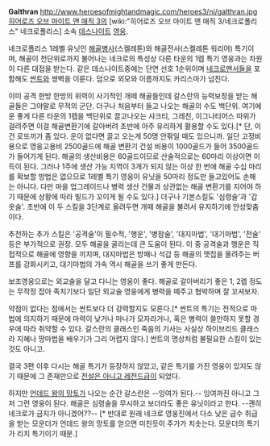 '''Galthran'''
http://www.heroesofmightandmagic.com/heroes3/ni/galthran.jpg
[[히어로즈 오브 마이트 앤 매직 3]]의 [wiki:"히어로즈 오브 마이트 앤 매직 3/네크로폴리스" 네크로폴리스] 소속 [[데스나이트]] [[영웅]].

네크로폴리스 1레벨 유닛인 [[해골]]병사(스켈레톤)와 해골전사(스켈레톤 워리어) 특기이며, 해골이 천단위로까지 불어나는 네크로의 특성상 다른 타운의 1렙 특기 영웅과는 차원이 다른 대접을 받는다. 같은 데스나이트중에는 단연 선호 1순위이며 [[네크로맨서]]들을 포함해도 [[싼트]]와 쌍벽을 이룬다. 덤으로 외모와 이름까지도 카리스마가 넘친다. 

이미 공격 한방 한방의 위력이 사기적인 개떼 해골들인데 갈스란의 능력보정을 받는 해골들은 그야말로 무적의 군단. 더구나 처음부터 들고 나오는 해골의 수도 백단위. 여기에 운 좋게 다른 타운의 1렙을 백단위로 끌고나오는 샤크티, 그레친, 이그나티어스 따위가 걸려주면 이걸 해골변환기에 갈아버려 초반에 아주 유리하게 활용할 수도 있다.[* 단, 이건 로또끼가 좀 있다. 운이 없다면 끌고 오는게 50명 안팎일 때도 있으니까. 일단 고정비용으로 영웅고용비 2500골드에 해골 변환기 건설 비용이 1000골드가 들어 3500골드가 들어가게 된다. 해골의 생산비용은 60골드이므로 산술적으로는 60마리 이상이면 이득이 된다. 그러나 1주에 생산 가능 지역이 3개가 되지 않는 이상 한 번에 해골 수십 마리를 확보할 방법은 없으므로 1레벨 특기 영웅이 유닛을 50마리 정도만 들고있어도 손해는 아니다. 다만 마을 업그레이드나 병력 생산 건물과 상관없는 해골 변환기를 지어야 하기 때문에 상황에 따라 빌드가 꼬이게 될 수도 있다.] 더구나 기본스킬도 '심령술'과 '갑옷술'. 초반에 이 두 스킬을 3단계로 올려두면 개떼 해골을 불려서 유지하기에 안성맞춤이다.

추천하는 추가 스킬은 '공격술'이 필수적, '행운', '병참술', '대지마법', '대기마법', '전술' 등은 부가적으로 권장. 모두 해골을 굴리는데 큰 도움이 된다. 이 중 공격술과 행운은 직접적으로 해골에 영향을 끼치며, 대지마법은 방패나 석갑 등 해골의 맷집을 올려주는 버프를 강화시키고, 대기마법의 가속 역시 해골을 쓰기 좋게 만든다.

보조영웅으로는 외교술을 달고 다니는 영웅이 좋다. 해골로 갈아버리기 좋은 1, 2렙 정도는 무작정 잡아 족치기보다 일단 외교술 영웅에게 병력을 떼주고 협박하며 잘 꼬셔보자. 


약점이 없다는 점에서는 싼트보다 더 강력할지도 모른다.[* 싼트의 특기는 전적으로 마법에 의지하기 때문에 마력이 낮거나 마나가 모자라거나, 혹은 병력이 쓸만하지 못할 경우에 따라 취약할 수 있다. 갈스란의 클래스인 죽음의 기사는 사실상 하이브리드 클래스라 지혜나 땅마법을 배우기가 그리 어렵지 않다.] 싼트의 명상처럼 불필요한 스킬이 있는 것도 아니고.

결국 3편 이후 다시는 해골 특기가 등장하지 않았고, 같은 특기를 가진 영웅이 있지도 않기 때문에 그 존재만으로 [[전설은 아니고 레전드급]]이 되었다.

하지만 [[언데드 왕의 망토]]가 나오는 순간 갈스란은 --잉여가 된다.-- 잉여까진 아니고 그저 그런 영웅이 된다. 해골은 심령술을 무시하고 보더라도 좋은 유닛이라고 한다. --괜히 네크로가 금지가 아니겠어??-- [* 반대로 원래 네크로 영웅진에서 다소 낮은 급수 취급을 받는 모운더가 언데드 왕의 망토를 얻으면 미친듯이 주가가 치솟는다. 모운더의 특기가 리치 특기이기 때문.]
